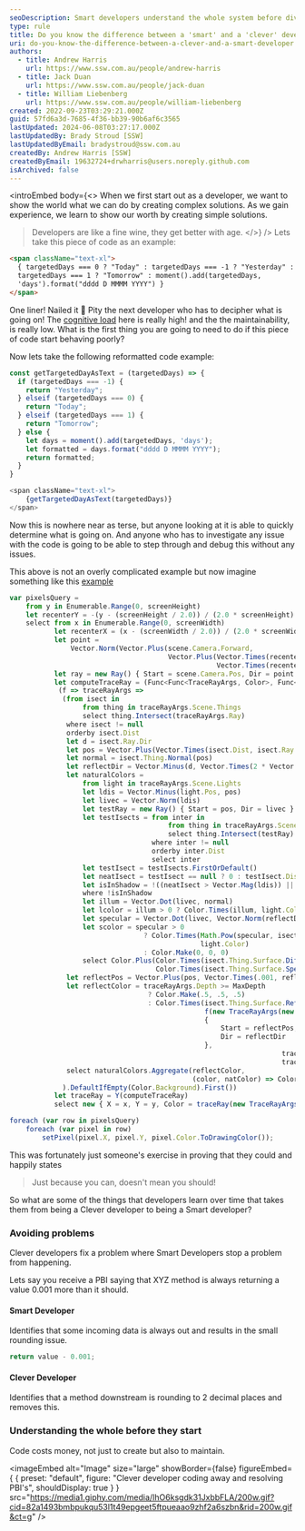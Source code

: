 ```yaml
---
seoDescription: Smart developers understand the whole system before diving into a problem, anticipating and addressing potential issues.
type: rule
title: Do you know the difference between a 'smart' and a 'clever' developer?
uri: do-you-know-the-difference-between-a-clever-and-a-smart-developer
authors:
  - title: Andrew Harris
    url: https://www.ssw.com.au/people/andrew-harris
  - title: Jack Duan
    url: https://www.ssw.com.au/people/jack-duan
  - title: William Liebenberg
    url: https://www.ssw.com.au/people/william-liebenberg
created: 2022-09-23T03:29:21.000Z
guid: 57fd6a3d-7685-4f36-bb39-90b6af6c3565
lastUpdated: 2024-06-08T03:27:17.000Z
lastUpdatedBy: Brady Stroud [SSW]
lastUpdatedByEmail: bradystroud@ssw.com.au
createdBy: Andrew Harris [SSW]
createdByEmail: 19632724+drwharris@users.noreply.github.com
isArchived: false
---
```


<introEmbed
  body={<>
When we first start out as a developer, we want to show the world what we can do by creating complex solutions. As we gain experience, we learn to show our worth by creating simple solutions.

> Developers are like a fine wine, they get better with age.
  </>}
/>
Lets take this piece of code as an example:

```html
<span className="text-xl">
  { targetedDays === 0 ? "Today" : targetedDays === -1 ? "Yesterday" :
  targetedDays === 1 ? "Tomorrow" : moment().add(targetedDays,
  'days').format("dddd D MMMM YYYY") }
</span>
```

One liner! Nailed it 🥳 Pity the next developer who has to decipher what is going on! The [cognitive load](https://en.wikipedia.org/wiki/Cognitive_load) here is really high! and the the maintainability, is really low. What is the first thing you are going to need to do if this piece of code start behaving poorly?

Now lets take the following reformatted code example:

```js
const getTargetedDayAsText = (targetedDays) => {
  if (targetedDays === -1) {
    return "Yesterday";
  } elseif (targetedDays === 0) {
    return "Today";
  } elseif (targetedDays === 1) {
    return "Tomorrow";
  } else {
    let days = moment().add(targetedDays, 'days');
    let formatted = days.format("dddd D MMMM YYYY");
    return formatted;
  }
}

<span className="text-xl">
    {getTargetedDayAsText(targetedDays)}
</span>
```

Now this is nowhere near as terse, but anyone looking at it is able to quickly determine what is going on. And anyone who has to investigate any issue with the code is going to be able to step through and debug this without any issues.

This above is not an overly complicated example but now imagine something like this [example](https://learn.microsoft.com/en-us/archive/blogs/lukeh/taking-linq-to-objects-to-extremes-a-fully-linqified-raytracer?WT.mc_id=AI-MVP-33518)

```js
var pixelsQuery =
    from y in Enumerable.Range(0, screenHeight)
    let recenterY = -(y - (screenHeight / 2.0)) / (2.0 * screenHeight)
    select from x in Enumerable.Range(0, screenWidth)
           let recenterX = (x - (screenWidth / 2.0)) / (2.0 * screenWidth)
           let point =
               Vector.Norm(Vector.Plus(scene.Camera.Forward,
                                       Vector.Plus(Vector.Times(recenterX, scene.Camera.Right),
                                                   Vector.Times(recenterY, scene.Camera.Up))))
           let ray = new Ray() { Start = scene.Camera.Pos, Dir = point }
           let computeTraceRay = (Func<Func<TraceRayArgs, Color>, Func<TraceRayArgs, Color>>)
            (f => traceRayArgs =>
             (from isect in
                  from thing in traceRayArgs.Scene.Things
                  select thing.Intersect(traceRayArgs.Ray)
              where isect != null
              orderby isect.Dist
              let d = isect.Ray.Dir
              let pos = Vector.Plus(Vector.Times(isect.Dist, isect.Ray.Dir), isect.Ray.Start)
              let normal = isect.Thing.Normal(pos)
              let reflectDir = Vector.Minus(d, Vector.Times(2 * Vector.Dot(normal, d), normal))
              let naturalColors =
                  from light in traceRayArgs.Scene.Lights
                  let ldis = Vector.Minus(light.Pos, pos)
                  let livec = Vector.Norm(ldis)
                  let testRay = new Ray() { Start = pos, Dir = livec }
                  let testIsects = from inter in
                                       from thing in traceRayArgs.Scene.Things
                                       select thing.Intersect(testRay)
                                   where inter != null
                                   orderby inter.Dist
                                   select inter
                  let testIsect = testIsects.FirstOrDefault()
                  let neatIsect = testIsect == null ? 0 : testIsect.Dist
                  let isInShadow = !((neatIsect > Vector.Mag(ldis)) || (neatIsect == 0))
                  where !isInShadow
                  let illum = Vector.Dot(livec, normal)
                  let lcolor = illum > 0 ? Color.Times(illum, light.Color) : Color.Make(0, 0, 0)
                  let specular = Vector.Dot(livec, Vector.Norm(reflectDir))
                  let scolor = specular > 0
                                 ? Color.Times(Math.Pow(specular, isect.Thing.Surface.Roughness),
                                               light.Color)
                                 : Color.Make(0, 0, 0)
                  select Color.Plus(Color.Times(isect.Thing.Surface.Diffuse(pos), lcolor),
                                    Color.Times(isect.Thing.Surface.Specular(pos), scolor))
              let reflectPos = Vector.Plus(pos, Vector.Times(.001, reflectDir))
              let reflectColor = traceRayArgs.Depth >= MaxDepth
                                  ? Color.Make(.5, .5, .5)
                                  : Color.Times(isect.Thing.Surface.Reflect(reflectPos),
                                                f(new TraceRayArgs(new Ray()
                                                {
                                                    Start = reflectPos,
                                                    Dir = reflectDir
                                                },
                                                                   traceRayArgs.Scene,
                                                                   traceRayArgs.Depth + 1)))
              select naturalColors.Aggregate(reflectColor,
                                             (color, natColor) => Color.Plus(color, natColor))
             ).DefaultIfEmpty(Color.Background).First())
           let traceRay = Y(computeTraceRay)
           select new { X = x, Y = y, Color = traceRay(new TraceRayArgs(ray, scene, 0)) };

foreach (var row in pixelsQuery)
    foreach (var pixel in row)
        setPixel(pixel.X, pixel.Y, pixel.Color.ToDrawingColor());
```

This was fortunately just someone's exercise in proving that they could and happily states

> Just because you can, doesn't mean you should!

So what are some of the things that developers learn over time that takes them from being a Clever developer to being a Smart developer?

### Avoiding problems

Clever developers fix a problem where Smart Developers stop a problem from happening.

Lets say you receive a PBI saying that XYZ method is always returning a value 0.001 more than it should.

#### Smart Developer

Identifies that some incoming data is always out and results in the small rounding issue.

```js
return value - 0.001;
```

#### Clever Developer

Identifies that a method downstream is rounding to 2 decimal places and removes this.

### Understanding the whole before they start

Code costs money, not just to create but also to maintain.


<imageEmbed
  alt="Image"
  size="large"
  showBorder={false}
  figureEmbed={ {
    preset: "default",
    figure: "Clever developer coding away and resolving PBI's",
    shouldDisplay: true
  } }
  src="https://media1.giphy.com/media/IhO6ksgdk31JxbbFLA/200w.gif?cid=82a1493bmbpukqu53l1t49epgeet5ftpueaao9zhf2a6szbn&rid=200w.gif&ct=g"
/>
